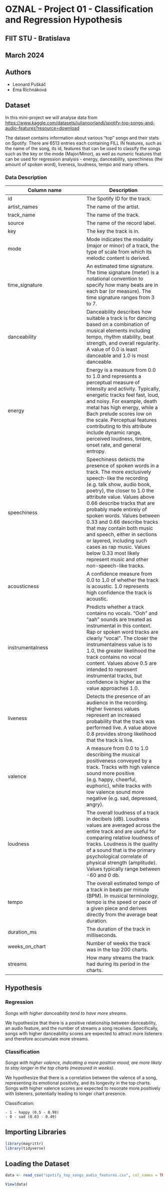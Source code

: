 # OZNAL - Project 01 - Classification and Regression Hypothesis

## FIIT STU - Bratislava

## March 2024

## Authors

-   Leonard Puškáč
-   Ema Richnáková

## Dataset

In this mini-project we will analyse data from <https://www.kaggle.com/datasets/julianoorlandi/spotify-top-songs-and-audio-features?resource=download>

The dataset contains information about various "top" songs and their stats on Spotify. There are 6513 entries each containing FILL IN features, such as the name of the song, its id, features that can be used to classify the songs such as the key or the mode (Major/Minor), as well as numeric features that can be used for regression analysis - energy, danceability, speechiness (the amount of spoken word), liveness, loudness, tempo and many others.

### Data Description

| Column name | Description |
| ----------- | ----------- |
| id | The Spotify ID for the track. |
| artist_names | The name of the artist. |
| track_name | The name of the track. |
| source | The name of the record label. |
| key | The key the track is in. |
| mode | Mode indicates the modality (major or minor) of a track, the type of scale from which its melodic content is derived. |
| time_signature | An estimated time signature. The time signature (meter) is a notational convention to specify how many beats are in each bar (or measure). The time signature ranges from 3 to 7. |
| danceability | Danceability describes how suitable a track is for dancing based on a combination of musical elements including tempo, rhythm stability, beat strength, and overall regularity. A value of 0.0 is least danceable and 1.0 is most danceable. |
| energy | Energy is a measure from 0.0 to 1.0 and represents a perceptual measure of intensity and activity. Typically, energetic tracks feel fast, loud, and noisy. For example, death metal has high energy, while a Bach prelude scores low on the scale. Perceptual features contributing to this attribute include dynamic range, perceived loudness, timbre, onset rate, and general entropy. |
| speechiness | Speechiness detects the presence of spoken words in a track. The more exclusively speech-like the recording (e.g. talk show, audio book, poetry), the closer to 1.0 the attribute value. Values above 0.66 describe tracks that are probably made entirely of spoken words. Values between 0.33 and 0.66 describe tracks that may contain both music and speech, either in sections or layered, including such cases as rap music. Values below 0.33 most likely represent music and other non-speech-like tracks. |
| acousticness | A confidence measure from 0.0 to 1.0 of whether the track is acoustic. 1.0 represents high confidence the track is acoustic. |
| instrumentalness | Predicts whether a track contains no vocals. "Ooh" and "aah" sounds are treated as instrumental in this context. Rap or spoken word tracks are clearly "vocal". The closer the instrumentalness value is to 1.0, the greater likelihood the track contains no vocal content. Values above 0.5 are intended to represent instrumental tracks, but confidence is higher as the value approaches 1.0. |
| liveness | Detects the presence of an audience in the recording. Higher liveness values represent an increased probability that the track was performed live. A value above 0.8 provides strong likelihood that the track is live. |
| valence | A measure from 0.0 to 1.0 describing the musical positiveness conveyed by a track. Tracks with high valence sound more positive (e.g. happy, cheerful, euphoric), while tracks with low valence sound more negative (e.g. sad, depressed, angry). |
| loudness | The overall loudness of a track in decibels (dB). Loudness values are averaged across the entire track and are useful for comparing relative loudness of tracks. Loudness is the quality of a sound that is the primary psychological correlate of physical strength (amplitude). Values typically range between -60 and 0 db. |
| tempo | The overall estimated tempo of a track in beats per minute (BPM). In musical terminology, tempo is the speed or pace of a given piece and derives directly from the average beat duration. |
| duration_ms | The duration of the track in milliseconds. |
| weeks_on_chart | Number of weeks the track was in the top 200 charts. |
| streams | How many streams the track had during its period in the charts. |

## Hypothesis

### Regression

*Songs with higher danceability tend to have more streams.*

We hypothesize that there is a positive relationship between danceability, an audio feature, and the number of streams a song receives. Specifically, songs with higher danceability scores are expected to attract more listeners and therefore accumulate more streams.

### Classification

*Songs with higher valence, indicating a more positive mood, are more likely to stay longer in the top charts (measured in weeks).*

We hypothesize that there is a correlation between the valence of a song, representing its emotional positivity, and its longevity in the top charts. Songs with higher valence scores are expected to resonate more positively with listeners, potentially leading to longer chart presence.

Classification:

    - 1 - happy (0.5 - 0.98)
    - 0 - sad (0.03 - 0.49)

## Importing Libraries

```r
library(magrittr)
library(tidyverse)
```

## Loading the Dataset

```r
data <- read_csv("spotify_top_songs_audio_features.csv", col_names = TRUE, num_threads = 4)
```

```r
View(data)
```